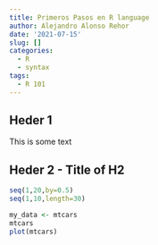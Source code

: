 ```yaml
---
title: Primeros Pasos en R language
author: Alejandro Alonso Rehor
date: '2021-07-15'
slug: []
categories:
  - R
  - syntax
tags:
  - R 101
---
```


## Heder 1

This is some text

## Heder 2 - Title of H2

```r
seq(1,20,by=0.5)
seq(1,10,length=30)

my_data <- mtcars
mtcars
plot(mtcars)
```